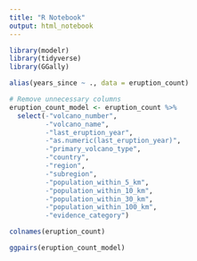 ```yaml
---
title: "R Notebook"
output: html_notebook
---
```


```r
library(modelr)
library(tidyverse)
library(GGally)
```

```r
alias(years_since ~ ., data = eruption_count)
```

```r
# Remove unnecessary columns
eruption_count_model <- eruption_count %>%
  select(-"volcano_number", 
         -"volcano_name", 
         -"last_eruption_year", 
         -"as.numeric(last_eruption_year)",
         -"primary_volcano_type",
         -"country",
         -"region",
         -"subregion",
         -"population_within_5_km",
         -"population_within_10_km",
         -"population_within_30_km",
         -"population_within_100_km",
         -"evidence_category")
```

```r
colnames(eruption_count)
```

```r
ggpairs(eruption_count_model)
```






